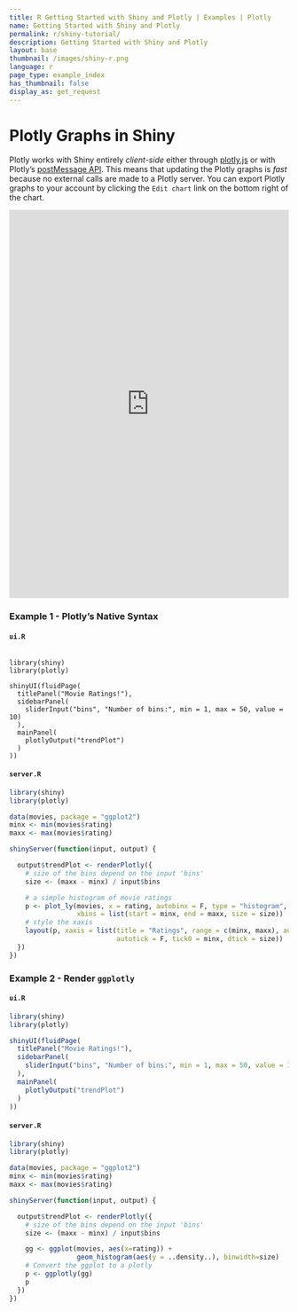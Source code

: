 ```yaml
---
title: R Getting Started with Shiny and Plotly | Examples | Plotly
name: Getting Started with Shiny and Plotly
permalink: r/shiny-tutorial/
description: Getting Started with Shiny and Plotly
layout: base
thumbnail: /images/shiny-r.png
language: r
page_type: example_index
has_thumbnail: false
display_as: get_request
---
```


# Plotly Graphs in Shiny

Plotly works with Shiny entirely *client-side* either through [plotly.js](https://plot.ly/javascript-graphing-library) or with Plotly's [postMessage API](https://github.com/plotly/postMessage-API). This means that updating the Plotly graphs is *fast* because no external calls are made to a Plotly server. You can export Plotly graphs to your account by clicking the <code>Edit chart</code> link on the bottom right of the chart.



<iframe src="https://plotly.shinyapps.io/Movies" width="100%" height=700 scrolling="no" seamless="seamless" style="border: none"></iframe>



### Example 1 - Plotly's Native Syntax

#### `ui.R`
```

library(shiny)
library(plotly)

shinyUI(fluidPage(
  titlePanel("Movie Ratings!"),
  sidebarPanel(
    sliderInput("bins", "Number of bins:", min = 1, max = 50, value = 10)
  ),
  mainPanel(
    plotlyOutput("trendPlot")
  )
))
```

#### `server.R`
```R
library(shiny)
library(plotly)

data(movies, package = "ggplot2")
minx <- min(movies$rating)
maxx <- max(movies$rating)

shinyServer(function(input, output) {

  output$trendPlot <- renderPlotly({
    # size of the bins depend on the input 'bins'
    size <- (maxx - minx) / input$bins

    # a simple histogram of movie ratings
    p <- plot_ly(movies, x = rating, autobinx = F, type = "histogram",
                 xbins = list(start = minx, end = maxx, size = size))
    # style the xaxis
    layout(p, xaxis = list(title = "Ratings", range = c(minx, maxx), autorange = F,
                           autotick = F, tick0 = minx, dtick = size))
  })
})
```

### Example 2 - Render `ggplotly`

#### `ui.R`
```R
library(shiny)
library(plotly)

shinyUI(fluidPage(
  titlePanel("Movie Ratings!"),
  sidebarPanel(
    sliderInput("bins", "Number of bins:", min = 1, max = 50, value = 10)
  ),
  mainPanel(
    plotlyOutput("trendPlot")
  )
))
```

#### `server.R`
```R
library(shiny)
library(plotly)

data(movies, package = "ggplot2")
minx <- min(movies$rating)
maxx <- max(movies$rating)

shinyServer(function(input, output) {

  output$trendPlot <- renderPlotly({
    # size of the bins depend on the input 'bins'
    size <- (maxx - minx) / input$bins

    gg <- ggplot(movies, aes(x=rating)) +
                 geom_histogram(aes(y = ..density..), binwidth=size)
    # Convert the ggplot to a plotly
    p <- ggplotly(gg)
    p
  })
})
```
